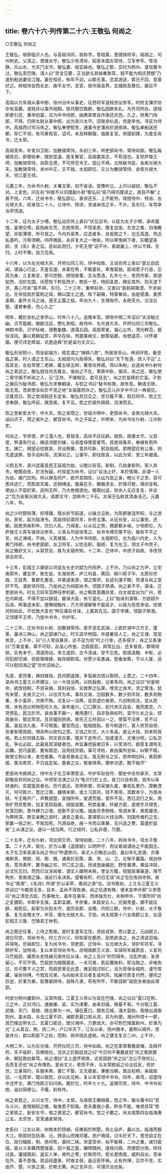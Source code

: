 ```yaml
---
---
---
```

title: 卷六十六·列传第二十六·王敬弘  何尚之
---

○王敬弘  何尚之

王敬弘，琅邪临沂人也。与高祖讳同，故称字。曾祖暠，晋骠骑将军。祖胡之，司州刺史。父茂之，晋陵太守。敬弘少有清尚，起家本国左常侍，卫军参军。性恬静，乐山水，为天门太守。敬弘妻，桓玄姊也。敬弘之郡，玄时为荆州，遣信要令过。敬弘至巴陵，谓人曰“灵宝见要，正当欲与其姊集聚耳，我不能为桓氏赘婿”乃遣别船送妻往江陵。妻在桓氏，弥年不迎。山郡无事，恣其游适，累日不回，意甚好之。转桓伟安西长史、南平太守。去官，居作唐县界。玄辅政及篡位，屡召不下。

高祖以为车骑从事中郎，徐州治中从事史，征西将军道规咨议参军。时府主簿宗协亦有高趣，道规并以事外相期。尝共酣饮致醉，敬弘因醉失礼，为外司所白，道规即更引还，重申初宴。召为中书侍郎，始携家累自作唐还京邑。久之，转黄门侍郎，不拜。仍除太尉从事中郎，出为吴兴太守。旧居余杭县，悦是举也。寻征为侍中。高祖西讨司马休之，敬弘奉使慰劳，通事令史潘尚於道疾病，敬弘单船送还都，存亡不测，有司奏免官，诏可。未及释朝服，值赦复官。宋国初建，为度支尚书，迁太常。

高祖受命，补宣训卫尉，加散骑常侍。永初三年，转吏部尚书，常侍如故。敬弘每被除召，即便祗奉，既到宜退，旋复解官，高祖嘉其志，不苟违也。复除庐陵王师，加散骑常侍，自陈无德，不可师范令王，固让不拜。又除秘书监，金紫光禄大夫，加散骑常侍，本州中正，又不就。太祖即位，又以为散骑常侍、金紫光禄大夫，领江夏王师。

元嘉三年，为尚书仆射。关署文案，初不省读。尝豫听讼，上问以疑狱，敬弘不对。上变色，问左右“何故不以讯牒副仆射”敬弘曰“臣乃得讯牒读之，政自不解”上甚不悦。六年，迁尚书令，敬弘固让，表求还东，上不能夺。改授侍中、特进、左光禄大夫，给亲信二十人。让侍中、特进，求减亲信之半，不许。及东归，车驾幸冶亭饯送。

十二年，征为太子少傅。敬弘诣京师上表曰“伏见诏书，以臣为太子少傅，承命震惶，喜惧交悸。臣抱疾东荒，志绝荣观，不悟圣恩，猥复加宠。东宫之重，四海瞻望，非臣薄德，所可居之。今内外英秀，应选者多，且板筑之下，岂无高逸，而近私愚朽，污辱清朝。呜呼微臣，永非复大之一物矣。所以牵曳阙下者，实瞻望圣颜，贪《系》表之旨。臣如此而归，夕死无恨”诏不许。表疏屡上，终以不拜。东归，上时不豫，自力见焉。

十六年，以为左光禄大夫、开府仪同三司，侍中如故，又诣京师上表曰“臣比自启闻，谓诚心已达，天鉴玄邈，未蒙在宥，不敢宴处，牵曳载驰。臣闻君子行道，忘其为身，三复斯言，若可庶勉，顾惜昏耄，志与愿违。礼年七十，老而传家，家道犹然，况於在国。伏愿陛下矜臣西夕，愍臣一至，特回圣恩，赐反其所，则天道下济，愚心尽矣”竟不拜，东归。二十三年，重申前命，又表曰“臣躬耕南澧，不求闻达。先帝拔臣於蛮荆之域，赐以国士之遇。陛下嗣徽，特蒙眷齿，由是感激，委质圣朝。虽怀犬马之诚，遂无尘露之益。年向九十，生理殆尽，永绝天光，沦没丘壑。谨冒奉表，伤心久之”

明年，薨於余杭之舍亭山，时年八十八。追赠本官。顺帝升明二年诏曰“夫涂秘兰幽，贞芳载越，徽猷沈远，懋礼弥昭。故侍中、左光禄大夫、开府仪同三司敬弘，神韵冲简，识宇标峻，德敷象魏，道蔼丘园。高挹荣冕，凝心尘外，清光粹范，振俗淳风。兼以累朝延赏，声华在咏，而嘉篆阙文，猷策韬裹，尚想遥芬，兴怀寝寤。便可详定辉谥，式旌追典”於是谥为文贞公。

敬弘形状短小，而坐起端方，桓玄谓之“弹棋八势”。所居舍亭山，林涧环周，备登临之美，时人谓之王东山。太祖尝问为政得失，敬弘对曰“天下有道，庶人不议”上高其言。左右常使二老婢，戴五绦五辫，著青纹袴襦，饰以朱粉。女适尚书仆射何尚之弟述之，敬弘尝往何氏看女，值尚之不在，寄斋中卧。俄顷，尚之还，敬弘使二卑守阁不听尚之入，云“正热，不堪相见，君可且去”。尚之於是移於它室。子恢之被召为秘书郎，敬弘为求奉朝请，与恢之书曰“秘书有限，故有竞。朝请无限，故无竞。吾欲使汝处於不竞之地”太祖嘉而许之。敬弘见儿孙岁中不过一再相见，见辄克日。恢之尝请假还东定省，敬弘克日见之，至日辄不果，假日将尽，恢之乞求奉辞，敬弘呼前，既至阁，复不见。恢之於阁外拜辞，流涕而去。

恢之至新安太守，中大夫。恢之弟瓒之，世祖大明中，吏部尚书，金紫光禄大夫，谥曰贞子。瓒之弟升之，都官尚书。升之子延之，升明末，为尚书左仆射，江州刺史。

何尚之，字彦德，庐江灊人也。曾祖准，高尚不应征辟。祖恢，南康太守。父叔度，恭谨有行业，姨适沛郡刘璩，与叔度母情爱甚笃，叔度母蚤卒，奉姨有若所生。姨亡，朔望必往致哀，并设祭奠，食并珍新，躬自临视。若朔望应有公事，则先遣送祭，皆手自料简，流涕对之。公事毕，即往致哀，以此为常，至三年服竟。

义熙五年，吴兴武康县民王延祖为劫，父睦以告官。新制，凡劫身斩刑，家人弃市。睦既自告，於法有疑。时叔度为尚书，议曰“设法止奸，本於情理，非谓一人为劫，阖门应刑。所以罪及同产，欲开其相告，以出为恶之身。睦父子之至，容可悉共逃亡，而割其天属，还相缚送，螫毒在手，解腕求全，於情可愍，理亦宜宥。使凶人不容於家，逃刑无所，乃大绝根源也。睦既纠送，则余人无应复告，并全之”后为金紫光禄大夫，吴郡太守，加秩中二千石。太保王弘称其清身洁己。元嘉八年，卒。

尚之少时颇轻薄，好摴蒱，既长折节蹈道，以操立见称。为陈郡谢混所知，与之游处。家贫，起为临津令。高祖领征南将军，补府主簿。从征长安，以公事免，还都。因患劳疾积年，饮妇人乳，乃得差。以从征之劳，赐爵都乡侯。少帝即位，为庐陵王义真车骑咨议参军。义真与司徒徐羡之、尚书令傅亮等不协，每有不平之言，尚之谏戒，不纳。义真被废，入为中书侍郎。太祖即位，出为临川内史，入为黄门侍郎，尚书吏部郎，左卫将军，父忧去职。服阕，复为左卫，领太子中庶子。尚之雅好文义，从容赏会，甚为太祖所知。十二年，迁侍中，中庶子如故。寻改领游击将军。

十三年，彭城王义康欲以司徒左长史刘斌为丹阳尹，上不许。乃以尚之为尹，立宅南郭外，置玄学，聚生徒。东海徐秀、庐江何昙、黄回、颍川荀子华、太原孙宗昌、王延秀、鲁郡孔惠宣，并慕道来游，谓之南学。女适刘湛子黯，而湛与尚之意好不笃。湛欲领丹阳，乃徙尚之为祠部尚书，领国子祭酒。尚之甚不平。湛诛，迁吏部尚书。时左卫将军范晔任参机密，尚之察其意趣异常，白太祖宜出为广州，若在内衅成，不得不加以鈇钺，屡诛大臣，有亏皇化。上曰“始诛刘湛等，方欲超升后进。晔事迹未彰，便豫相黜斥，万方将谓卿等不能容才，以我为信受谗说。但使共知如此，不忧致大变也”晔后谋反伏诛，上嘉其先见。国子学建，领国子祭酒。又领建平王师，乃徙中书令，中护军。

二十三年，迁尚书右仆射，加散骑常侍。是岁造玄武湖，上欲於湖中立方丈、蓬莱、瀛洲三神山，尚之固谏乃止。时又造华林园，并盛暑役人工，尚之又谏，宜加休息，上不许，曰“小人常自暴背，此不足为劳”时上行幸，还多侵夕，尚之又表谏曰“万乘宜重，尊不可轻，此圣心所鉴，岂假臣启。舆驾比出，还多冒夜，群情倾侧，实有未宁。清道而动，帝王成则，古今深诫，安不忘危。若值汲黯、辛毗，必将犯颜切谏，但臣等碌碌，每存顺默耳。伏愿少采愚诚，思垂省察，不以人废，适可以慰四海之望”亦优诏纳之。

先是，患货重，铸四铢钱，民间颇盗铸，多翦凿古钱以取铜，上患之。二十四年，录尚书江夏王义恭建议，以一大钱当两，以防翦凿，议者多同。尚之议曰“伏鉴明命，欲改钱制，不劳采铸，其利自倍，实救弊之弘算，增货之良术。求之管浅，犹有未譬。夫泉贝之兴，以估货为本，事存交易，岂假数多。数少则币轻，数多则物重，多少虽异，济用不殊。况复以一当两，徒崇虚价者邪。凡创制改法，宜从民情，未有违众矫物而可久也。泉布废兴，囗囗骤议，前代赤仄白金，俄而罢息，六货愦乱，民泣於市。良由事不画一，难用遵行，自非急病权时，宜守久长之业。烦政曲杂，致远常泥。且货偏则民病，故先王立井田以一之，使富不淫侈，贫不过匮。虽兹法久废，不可顿施，要宜而近，粗相放拟。若今制遂行，富人赀货自倍，贫者弥增其困，惧非所以欲均之意。又钱之形式，大小多品，直云大钱，则未知其格。若止於四铢五铢，则文皆古篆，既非下走所识，加或漫灭，尤难分明，公私交乱，争讼必起，此最是其深疑者也。命旨兼虑翦凿日多，以至消尽。鄙意复谓殆无此嫌。民巧虽密，要有踪迹，且用钱货铜，事可寻检，直由属所怠纵，纠察不精，致使立制以来，发觉者寡。今虽有悬金之名，竟无酧与之实，若申明旧科，禽获即报，畏法希赏，不日自定矣。愚者之议，智者择焉，猥参访逮，敢不输尽”

吏部尚书庾炳之、侍中太子左卫率萧思话、中护军赵伯符、御史中丞何承天、太常郗敬叔并同尚之议。中领军沈演之以为“龟贝行於上古，泉刀兴自有周，皆所以阜财通利，实国富民者也。历代虽远，资用弥便，但采铸久废，兼丧乱累仍，糜散湮灭，何可胜计。晋迁江南，疆境未廓，或土习其风，钱不普用，其数本少，为患尚轻。今王略开广，声教遐暨，金镪所布，爰逮荒服，昔所不及，悉已流行之矣。用弥旷而货愈狭，加复竞窃翦凿，销毁滋繁，刑禁虽重，奸避方密，遂使岁月增贵，贫室日剧，堥作肆力之氓，徒勤不足以赡。诚由货贵物贱，常调未革，弗思厘改，为弊转深，斯实亲教之良时，通变之嘉会。愚谓若以大钱当两，则国传难朽之宝，家赢一倍之利，不俟加宪，巧源自绝，施一令而众美兼，无兴造之费，莫盛於兹矣”上从演之议，遂以一钱当两，行之经时，公私非便，乃罢。

二十五年，迁左仆射，领汝阴王师，常侍如故。二十八年，转尚书令，领太子詹事。二十九年，致仕，於方山著《退居赋》以明所守，而议者咸谓尚之不能固志。太子左卫率袁淑与尚之书曰“昨遣修问，承丈人已晦志山田，虽曰年礼宜遵，亦事难斯贵，俾疏、班、邴、魏，通美於前策，龚、贡、山、卫，沦惭乎曩篇。规迨休告，雪涤素怀，冀寻幽之欢，毕囗玄之适。但淑逸操偏迥，野性瞢滞，果兹冲寂，必沈乐忘归。然而已议涂闻者，谓丈人徽明未耗，誉业方籍，傥能屈事康道，降节殉务，舍南濒之操，淑此行永决矣。望眷有积，约日无误”尚之宅在南涧寺侧，故书云“南濒”，《毛诗》所谓“於以采苹，南涧之濒”也。诏书敦劝，上又与江夏王义恭诏曰“今朝贤无多，且羊、孟尚不得告谢，尚之任遇有殊，便未宜申许邪”义恭答曰“尚之清忠贞固，历事唯允，虽年在悬车，而体独充壮，未相申许，下情所同”尚之复摄职。羊即羊玄保，孟即孟顗，字彦重，本昌安丘人。兄昶贵盛，顗不就征辟。昶死后，起家为东阳太守，遂历吴郡、会稽、丹阳三郡，侍中，仆射，太子詹事，复为会稽太守，卒官，赠左光禄大夫。子劭，尚太祖第十六女南郡公主，女适彭城王义康、巴陵哀王休若。

尚之既还任事，上待之愈隆。是时复遣军北伐，资给戎旅，悉以委之。元凶弑立，进位司空，领尚书令。时三方兴义，将佐家在都邑，劭悉欲诛之，尚之诱说百端，并得免。世祖即位，复为尚书令，领吏部，迁侍中、左光禄大夫，领护军将军。寻辞护军，加特进。复以本官领尚书令。丞相南郡王义宣、车骑将军臧质反，义宣司马竺超民、臧质长史陆展兄弟并应从诛，尚之上言曰“刑罚得失，治乱所由，圣贤留心，不可不慎。竺超民为贼既遁走，一夫可禽，若反覆昧利，即当取之，非唯免愆，亦可要不义之赏，而超民曾无此意，微足观过知仁。且为官保全城府，谨守库藏，端坐待缚。今戮及兄弟，与向始末无论者复成何异。陆展尽质复灼然，便同之巨逆，於事为重。臣豫蒙顾待，自殊凡隶，苟有所怀，不敢自默”超民坐者由此得原。

时欲分荆州置郢州，议其所居。江夏王义恭以为宜在巴陵，尚之议曰“夏口在荆、江之中，正对沔口，通接雍、梁，实为津要，由来旧镇，根基不易。今分取江夏、武陵、天门、竟陵、随五郡为一州，镇在夏口，既有见城，浦大容舫。竟陵出道取荆州，虽水路，与去江夏不异，诸郡至夏口皆从流，并为利便。湘州所领十一郡，其巴陵边带长江，去夏口密迩，既分湘中，乃更成大，亦可割巴陵属新州，於事为允”上从其议，荆、扬二州，户口半天下，江左以来，扬州根本，委荆以阃外，至是并分，欲以削臣下之权，而荆、扬并因此虚耗。尚之建言复合二州，上不许。

大明二年，以为左光禄、开府仪同三司，侍中如故。尚之在家常著鹿皮帽，及拜开府，天子临轩，百僚陪位，沈庆之於殿廷戏之曰“今日何不著鹿皮冠”庆之累辞爵命，朝廷敦劝甚笃，尚之谓曰“主上虚怀侧席，讵宜固辞”庆之曰“沈公不效何公，去而复还也”尚之有愧色。爱尚文义，老而不休，与太常颜延之论议往反，传於世。立身简约，车服率素，妻亡不娶，又无姬妾。秉衡当朝，畏远权柄，亲戚故旧，一无荐举，既以致怨，亦以此见称。复以本官领中书令。四年，疾笃，诏遣侍中沈怀文、黄门侍郎王钊问疾。薨於位，时年七十九。追赠司空，侍中、中书令如故。谥曰简穆公。子偃，别有传。

尚之弟悠之，义兴太守，侍中，太常。与琅邪王徽相善。悠之卒，徽与偃书曰“吾与义兴，直恨相知之晚，每惟君子知我。若夫嘉我小善，矜余不能，唯贤叔耳”悠之弟愉之，新安太守。愉之弟翌之，都官尚书。悠之子颙之，尚太祖第四女临海惠公主。太宗世，官至通直常侍。

史臣曰：江左以来，树根本於扬越，任推毂於荆楚。扬土自庐、蠡以北，临海而极大江。荆部则包括湘、沅，跨巫山而掩邓塞。民户境域，过半於天下。晋世幼主在位，政归辅臣，荆、扬司牧，事同二陕。宋室受命，权不能移，二州之重，咸归密戚。是以义宣藉西楚强富，因十载之基，嫌隙既树，遂规问鼎。而建郢分扬，矫枉过直，藩城既剖，盗实人单，阃外之寄，於斯而尽。若长君南面，威刑自出，至亲在外，事不患强。若运经盛衰，时艰主弱，虽近臣怀祸，止有外惮，吕宗不竞，实由齐、楚，兴丧之源，於斯尤著。尚之言并合，可谓识治也矣。

